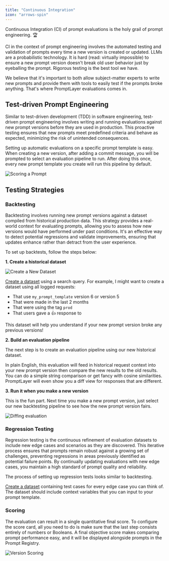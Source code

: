```yaml
---
title: "Continuous Integration"
icon: "arrows-spin"
---
```


Continuous Integration (CI) of prompt evaluations is the holy grail of prompt engineering. 🏆

CI in the context of prompt engineering involves the automated testing and validation of prompts every time a new version is created or updated. LLMs are a probabilistic technology. It is hard (read: virtually impossible) to ensure a new prompt version doesn't break old user behavior just by eyeballing the prompt. Rigorous testing is the best tool we have.

We believe that it's important to both allow subject-matter experts to write new prompts and provide them with tools to easily test if the prompts broke anything. That's where PromptLayer evaluations comes in.

## Test-driven Prompt Engineering

Similar to test-driven development (TDD) in software engineering, test-driven prompt engineering involves writing and running evaluations against new prompt versions before they are used in production. This proactive testing ensures that new prompts meet predefined criteria and behave as expected, minimizing the risk of unintended consequences.

Setting up automatic evaluations on a specific prompt template is easy. When creating a new version, after adding a commit message, you will be prompted to select an evaluation pipeline to run. After doing this once, every new prompt template you create will run this pipeline by default.

![Scoring a Prompt](/images/explain-stocks-scoring.png)

## Testing Strategies

### Backtesting

Backtesting involves running new prompt versions against a dataset compiled from historical production data. This strategy provides a real-world context for evaluating prompts, allowing you to assess how new versions would have performed under past conditions. It's an effective way to detect potential regressions and validate improvements, ensuring that updates enhance rather than detract from the user experience.

To set up backtests, follow the steps below:

**1. Create a historical dataset**

![Create a New Dataset](/images/create-a-new-dataset.png)

[Create a dataset](/features/evaluations/datasets) using a search query. For example, I might want to create a dataset using all logged requests:
- That use `my_prompt_template` version 6 or version 5
- That were made in the last 2 months
- That were using the tag `prod`
- That users gave a 👍 response to

This dataset will help you understand if your new prompt version broke any previous versions!

**2. Build an evaluation pipeline**

The next step is to create an evaluation pipeline using our new historical dataset. 

In plain English, this evaluation will feed in historical request context into your new prompt version then compare the new results to the old results. You can do a simple string comparison or get fancy with cosine similarities. PromptLayer will even show you a diff view for responses that are different.

**3. Run it when you make a new version**

This is the fun part. Next time you make a new prompt version, just select our new backtesting pipeline to see how the new prompt version fairs.

![Diffing evaluation](/images/evaluation-diff.png)

### Regression Testing

Regression testing is the continuous refinement of evaluation datasets to include new edge cases and scenarios as they are discovered. This iterative process ensures that prompts remain robust against a growing set of challenges, preventing regressions in areas previously identified as potential failure points. By continually updating evaluations with new edge cases, you maintain a high standard of prompt quality and reliability.

The process of setting up regression tests looks similar to backtesting.

[Create a dataset](/features/evaluations/datasets) containing test cases for every edge case you can think of. The dataset should include context variables that you can input to your prompt template.

### Scoring

The evaluation can result in a single quantitative final score. To configure the score card, all you need to do is make sure that the last step consists entirely of numbers or Booleans. A final objective score makes comparing prompt performance easy, and it will be displayed alongside prompts in the Prompt Registry. 

![Version Scoring](/images/version-scores.png)